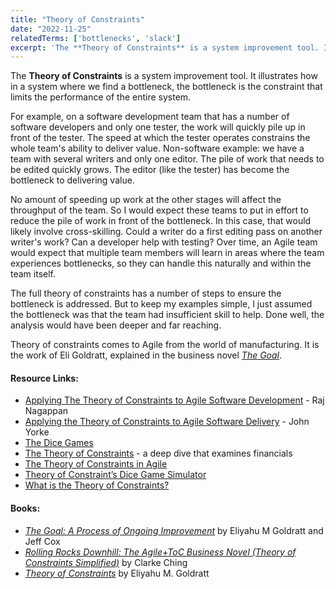 ```yaml
---
title: "Theory of Constraints"
date: "2022-11-25"
relatedTerms: ['bottlenecks', 'slack']
excerpt: 'The **Theory of Constraints** is a system improvement tool. It illustrates how in a system'
---
```


The **Theory of Constraints** is a system improvement tool. It illustrates how in a system where we find a bottleneck, the bottleneck is the constraint that limits the performance of the entire system.

For example, on a software development team that has a number of software developers and only one tester, the work will quickly pile up in front of the tester. The speed at which the tester operates constrains the whole team's ability to deliver value. Non-software example: we have a team with several writers and only one editor. The pile of work that needs to be edited quickly grows. The editor (like the tester) has become the bottleneck to delivering value.

No amount of speeding up work at the other stages will affect the throughput of the team. So I would expect these teams to put in effort to reduce the pile of work in front of the bottleneck. In this case, that would likely involve cross-skilling. Could a writer do a first editing pass on another writer's work? Can a developer help with testing? Over time, an Agile team would expect that multiple team members will learn in areas where the team experiences bottlenecks, so they can handle this naturally and within the team itself.

The full theory of constraints has a number of steps to ensure the bottleneck is addressed. But to keep my examples simple, I just assumed the bottleneck was that the team had insufficient skill to help. Done well, the analysis would have been deeper and far reaching.

Theory of constraints comes to Agile from the world of manufacturing. It is the work of Eli Goldratt, explained in the business novel [_The Goal_](https://www.amazon.ca/Goal-Process-Ongoing-Improvement/dp/0566086654/&tag=notesfromatoo-20).

#### Resource Links:

- [Applying The Theory of Constraints to Agile Software Development](https://medium.com/agileinsider/applying-the-theory-of-constraints-to-agile-software-development-6faf7db1667f) - Raj Nagappan
- [Applying the Theory of Constraints to Agile Software Delivery](https://yorkesoftware.com/2017/07/03/%EF%BB%BFapplying-the-theory-of-constraints-to-agile-software-delivery/) - John Yorke
- [The Dice Games](https://www.the-dice-game.com/index.html)
- [The Theory of Constraints](https://lostechies.com/wp-content/uploads/2011/04/TheoryOfConstraints-ProductivityMetricsInSoftwareDevelopment.pdf) - a deep dive that examines financials
- [The Theory of Constraints in Agile](https://www.leadingagile.com/2018/03/the-theory-of-constraints-in-agile/)
- [Theory of Constraint’s Dice Game Simulator](https://medium.com/timspirit/theory-of-constraints-dice-game-simulator-872e45f08e4c)
- [What is the Theory of Constraints?](https://www.leanproduction.com/theory-of-constraints/)

#### Books:

- [_The Goal: A Process of Ongoing Improvement_](https://www.amazon.ca/Goal-Process-Ongoing-Improvement/dp/0884271951/&tag=notesfromatoo-20) by Eliyahu M Goldratt and Jeff Cox
- [_Rolling Rocks Downhill: The Agile+ToC Business Novel (Theory of Constraints Simplified)_](https://www.amazon.ca/gp/product/B00PJ8HBW8/&tag=notesfromatoo-20) by Clarke Ching
- [_Theory of Constraints_](https://www.amazon.ca/Called-Theory-Constraints-Should-Implemented/dp/0884270858/&tag=notesfromatoo-20) by Eliyahu M. Goldratt

